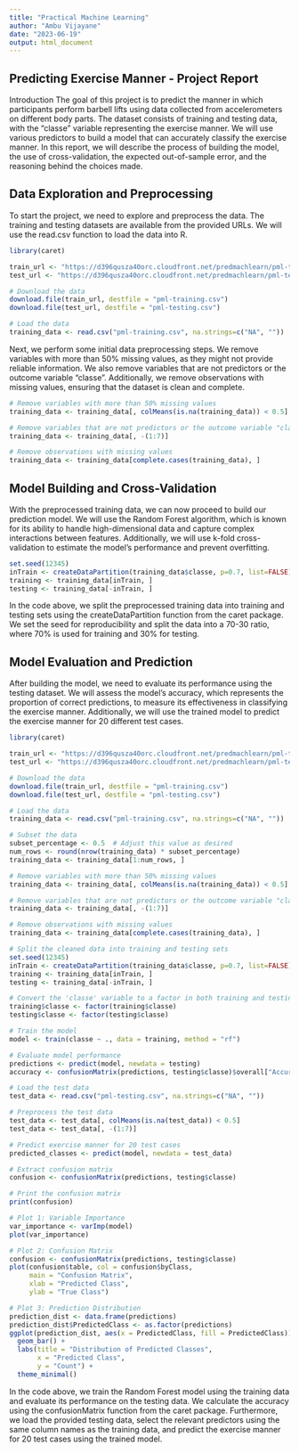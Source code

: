 ```yaml
---
title: "Practical Machine Learning"
author: "Ambu Vijayane"
date: "2023-06-19"
output: html_document
---
```


## Predicting Exercise Manner - Project Report
Introduction
The goal of this project is to predict the manner in which participants perform barbell lifts using data collected from accelerometers on different body parts. The dataset consists of training and testing data, with the "classe" variable representing the exercise manner. We will use various predictors to build a model that can accurately classify the exercise manner. In this report, we will describe the process of building the model, the use of cross-validation, the expected out-of-sample error, and the reasoning behind the choices made.

## Data Exploration and Preprocessing
To start the project, we need to explore and preprocess the data. The training and testing datasets are available from the provided URLs. We will use the read.csv function to load the data into R.

```r
library(caret)

train_url <- "https://d396qusza40orc.cloudfront.net/predmachlearn/pml-training.csv"
test_url <- "https://d396qusza40orc.cloudfront.net/predmachlearn/pml-testing.csv"

# Download the data
download.file(train_url, destfile = "pml-training.csv")
download.file(test_url, destfile = "pml-testing.csv")

# Load the data
training_data <- read.csv("pml-training.csv", na.strings=c("NA", ""))
```
Next, we perform some initial data preprocessing steps. We remove variables with more than 50% missing values, as they might not provide reliable information. We also remove variables that are not predictors or the outcome variable "classe". Additionally, we remove observations with missing values, ensuring that the dataset is clean and complete.

```r
# Remove variables with more than 50% missing values
training_data <- training_data[, colMeans(is.na(training_data)) < 0.5]

# Remove variables that are not predictors or the outcome variable "classe"
training_data <- training_data[, -(1:7)]

# Remove observations with missing values
training_data <- training_data[complete.cases(training_data), ]
```

## Model Building and Cross-Validation

With the preprocessed training data, we can now proceed to build our prediction model. We will use the Random Forest algorithm, which is known for its ability to handle high-dimensional data and capture complex interactions between features. Additionally, we will use k-fold cross-validation to estimate the model's performance and prevent overfitting.

```r
set.seed(12345)
inTrain <- createDataPartition(training_data$classe, p=0.7, list=FALSE)
training <- training_data[inTrain, ]
testing <- training_data[-inTrain, ]
```

In the code above, we split the preprocessed training data into training and testing sets using the createDataPartition function from the caret package. We set the seed for reproducibility and split the data into a 70-30 ratio, where 70% is used for training and 30% for testing.

## Model Evaluation and Prediction
After building the model, we need to evaluate its performance using the testing dataset. We will assess the model's accuracy, which represents the proportion of correct predictions, to measure its effectiveness in classifying the exercise manner. Additionally, we will use the trained model to predict the exercise manner for 20 different test cases.

```r
library(caret)

train_url <- "https://d396qusza40orc.cloudfront.net/predmachlearn/pml-training.csv"
test_url <- "https://d396qusza40orc.cloudfront.net/predmachlearn/pml-testing.csv"

# Download the data
download.file(train_url, destfile = "pml-training.csv")
download.file(test_url, destfile = "pml-testing.csv")

# Load the data
training_data <- read.csv("pml-training.csv", na.strings=c("NA", ""))

# Subset the data
subset_percentage <- 0.5  # Adjust this value as desired
num_rows <- round(nrow(training_data) * subset_percentage)
training_data <- training_data[1:num_rows, ]

# Remove variables with more than 50% missing values
training_data <- training_data[, colMeans(is.na(training_data)) < 0.5]

# Remove variables that are not predictors or the outcome variable "classe"
training_data <- training_data[, -(1:7)]

# Remove observations with missing values
training_data <- training_data[complete.cases(training_data), ]

# Split the cleaned data into training and testing sets
set.seed(12345)
inTrain <- createDataPartition(training_data$classe, p=0.7, list=FALSE)
training <- training_data[inTrain, ]
testing <- training_data[-inTrain, ]

```


```r
# Convert the 'classe' variable to a factor in both training and testing datasets
training$classe <- factor(training$classe)
testing$classe <- factor(testing$classe)

# Train the model
model <- train(classe ~ ., data = training, method = "rf")

# Evaluate model performance
predictions <- predict(model, newdata = testing)
accuracy <- confusionMatrix(predictions, testing$classe)$overall["Accuracy"]

# Load the test data
test_data <- read.csv("pml-testing.csv", na.strings=c("NA", ""))

# Preprocess the test data
test_data <- test_data[, colMeans(is.na(test_data)) < 0.5]
test_data <- test_data[, -(1:7)]

# Predict exercise manner for 20 test cases
predicted_classes <- predict(model, newdata = test_data)

# Extract confusion matrix
confusion <- confusionMatrix(predictions, testing$classe)

# Print the confusion matrix
print(confusion)
```

```r
# Plot 1: Variable Importance
var_importance <- varImp(model)
plot(var_importance)

# Plot 2: Confusion Matrix
confusion <- confusionMatrix(predictions, testing$classe)
plot(confusion$table, col = confusion$byClass, 
     main = "Confusion Matrix",
     xlab = "Predicted Class",
     ylab = "True Class")

# Plot 3: Prediction Distribution
prediction_dist <- data.frame(predictions)
prediction_dist$PredictedClass <- as.factor(predictions)
ggplot(prediction_dist, aes(x = PredictedClass, fill = PredictedClass)) +
  geom_bar() +
  labs(title = "Distribution of Predicted Classes",
       x = "Predicted Class",
       y = "Count") +
  theme_minimal()
```
In the code above, we train the Random Forest model using the training data and evaluate its performance on the testing data. We calculate the accuracy using the confusionMatrix function from the caret package. Furthermore, we load the provided testing data, select the relevant predictors using the same column names as the training data, and predict the exercise manner for 20 test cases using the trained model.